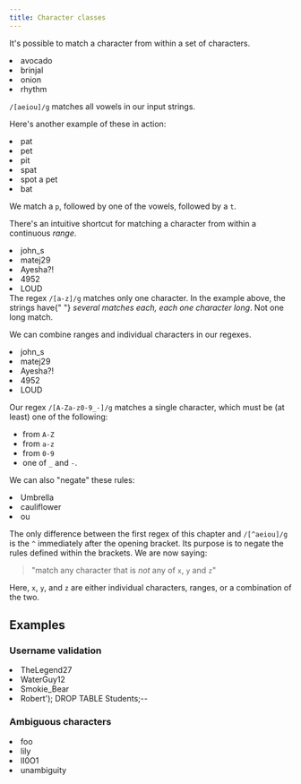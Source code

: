 ```yaml
---
title: Character classes
---
```


It's possible to match a character from within a set of characters.

<Example regex={/[aeiou]/g}>
    <li>avocado</li>
    <li>brinjal</li>
    <li>onion</li>
    <li>rhythm</li>
</Example>

`/[aeiou]/g` matches all vowels in our input strings.

Here's another example of these in action:

<Example regex={/p[aeiou]t/g}>
    <li>pat</li>
    <li>pet</li>
    <li>pit</li>
    <li>spat</li>
    <li>spot a pet</li>
    <li>bat</li>
</Example>

We match a `p`, followed by one of the vowels, followed by a `t`.

There's an intuitive shortcut for matching a character from within a continuous _range_.

<Example regex={/[a-z]/g}>
    <li>john_s</li>
    <li>matej29</li>
    <li>Ayesha?!</li>
    <li>4952</li>
    <li>LOUD</li>
</Example>
<Warning>
    The regex <code>/[a-z]/g</code> matches only one character. In the example
    above, the strings have{" "}
    <em>several matches each, each one character long</em>. Not one long match.
</Warning>

We can combine ranges and individual characters in our regexes.

<Example regex={/[A-Za-z0-9_-]/g}>
    <li>john_s</li>
    <li>matej29</li>
    <li>Ayesha?!</li>
    <li>4952</li>
    <li>LOUD</li>
</Example>

Our regex `/[A-Za-z0-9_-]/g` matches a single character, which must be (at least) one of the following:

-   from `A-Z`
-   from `a-z`
-   from `0-9`
-   one of `_` and `-`.

We can also "negate" these rules:

<Example regex={/[^aeiou]/g}>
    <li>Umbrella</li>
    <li>cauliflower</li>
    <li>ou</li>
</Example>

The only difference between the first regex of this chapter and `/[^aeiou]/g` is the `^` immediately after the opening bracket. Its purpose is to negate the rules defined within the brackets. We are now saying:

> "match any character that is _not_ any of `x`, `y` and `z`"

Here, `x`, `y`, and `z` are either individual characters, ranges, or a combination of the two.

## Examples

### Username validation

<Example regex={/^[a-zA-Z_0-9-]+$/g}>
    <li>TheLegend27</li>
    <li>WaterGuy12</li>
    <li>Smokie_Bear</li>
    <li>Robert'); DROP TABLE Students;--</li>
</Example>

### Ambiguous characters

<Example regex={/[^A-HJ-NP-Za-kmnp-z2-9]/g}>
    <li>foo</li>
    <li>lily</li>
    <li>lI0O1</li>
    <li>unambiguity</li>
</Example>
